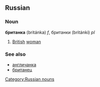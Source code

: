 ==Russian==
[[Category:Russian nouns]]
===Noun===
'''британка''' (británka) ''f'', британки (británki) ''pl''

#[[British]] [[woman]]

===See also===
*[[англичанка]]
*[[британец]]